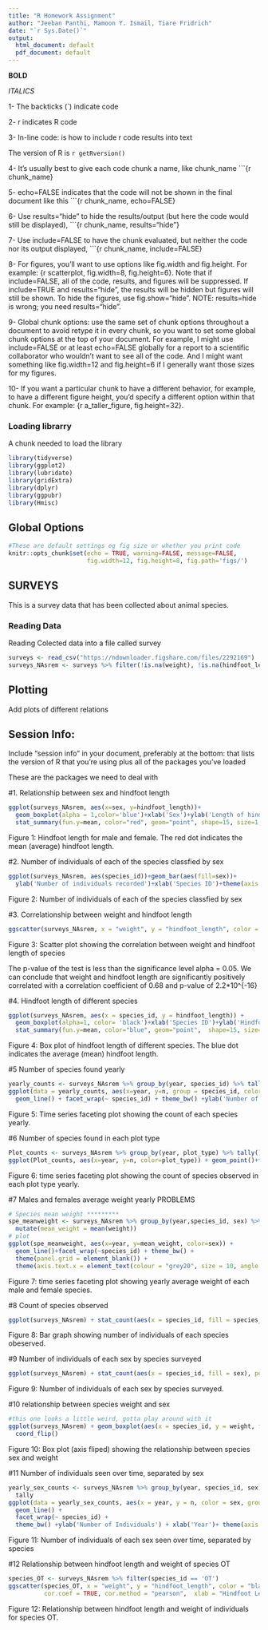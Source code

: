 ```yaml
---
title: "R Homework Assignment"
author: "Jeeban Panthi, Mamoon Y. Ismail, Tiare Fridrich"
date: "`r Sys.Date()`"
output:
  html_document: default
  pdf_document: default
---
```


**BOLD**

_ITALICS_

1- The backticks (`) indicate code

2- r indicates R code


3- In-line code: is how to include r code results into text

The version of R is `r getRversion()`

4- It’s usually best to give each code chunk a name, like chunk_name ```{r chunk_name}

5- echo=FALSE indicates that the code will not be shown in the final document like this ```{r chunk_name, echo=FALSE}

6- Use results="hide" to hide the results/output (but here the code would still be displayed), ```{r chunk_name, results="hide"}

7- Use include=FALSE to have the chunk evaluated, but neither the code nor its output displayed, ```{r chunk_name, include=FALSE}

8- For figures, you’ll want to use options like fig.width and fig.height. For example: {r scatterplot, fig.width=8, fig.height=6}. Note that if include=FALSE, all of the code, results, and figures will be suppressed. If include=TRUE and results="hide", the results will be hidden but figures will still be shown. To hide the figures, use fig.show="hide". NOTE: results=hide is wrong; you need results="hide".

9- Global chunk options: use the same set of chunk options throughout a document to avoid retype it in every chunk, so you want to set some global chunk options at the top of your document. For example, I might use include=FALSE or at least echo=FALSE globally for a report to a scientific collaborator who wouldn’t want to see all of the code. And I might want something like fig.width=12 and fig.height=6 if I generally want those sizes for my figures.

10- If you want a particular chunk to have a different behavior, for example, to have a different figure height, you’d specify a different option within that chunk. For example: {r a_taller_figure, fig.height=32}.


### Loading librarry

A chunk needed to load the library

```r
library(tidyverse)
library(ggplot2)
library(lubridate)
library(gridExtra)
library(dplyr)
library(ggpubr)
library(Hmisc)
```

## Global Options


```r
#These are default settings eg fig size or whether you print code
knitr::opts_chunk$set(echo = TRUE, warning=FALSE, message=FALSE,
                      fig.width=12, fig.height=8, fig.path='figs/')
```

## SURVEYS

This is a survey data that has been collected about animal species.



### Reading Data



Reading Colected data into a file called survey



```r
surveys <- read_csv("https://ndownloader.figshare.com/files/2292169")
surveys_NAsrem <- surveys %>% filter(!is.na(weight), !is.na(hindfoot_length), !is.na(sex), species_id != "")
```


## Plotting

Add plots of different relations



## Session Info:

Include “session info” in your document, preferably at the bottom: that lists the version of R that you’re using plus all of the packages you’ve loaded

These are the packages we need to deal with


#1. Relationship between sex and hindfoot length
```r
ggplot(surveys_NAsrem, aes(x=sex, y=hindfoot_length))+
  geom_boxplot(alpha = 1,color='blue')+xlab('Sex')+ylab('Length of hindfoot (inch)')+
  stat_summary(fun.y=mean, color="red", geom="point", shape=15, size=1,show_guide = T, show.legend = T) + theme_bw()
```
Figure 1: Hindfoot length for male and female. The red dot indicates the mean (average) hindfoot length. 

#2. Number of individuals of each of the species classfied by sex
```r
ggplot(surveys_NAsrem, aes(species_id))+geom_bar(aes(fill=sex))+
  ylab('Number of individuals recorded')+xlab('Species ID')+theme(axis.text.x = element_text(angle = 90)) 
```
Figure 2: Number of individuals of each of the species classfied by sex

#3. Correlationship between weight and hindfoot length
```r
ggscatter(surveys_NAsrem, x = "weight", y = "hindfoot_length", color = "black", shape = 21, size = 2, add = "reg.line", conf.int = TRUE, cor.coef = TRUE, cor.method = "pearson",  xlab = "Hindfoot Length (inch)", ylab = "Weight (gram)")
```
Figure 3: Scatter plot showing the correlation between weight and hindfoot length of species

The p-value of the test is less than the significance level alpha = 0.05. We can conclude that weight and hindfoot length are significantly positively correlated with a correlation coefficient of 0.68 and p-value of 2.2*10^{-16}

#4.	Hindfoot length of different species
```r
ggplot(surveys_NAsrem, aes(x = species_id, y = hindfoot_length)) +
  geom_boxplot(alpha=1, color= 'black')+xlab('Species ID')+ylab('Hindfoot length (inch)')+
  stat_summary(fun.y=mean, color="blue", geom="point",  shape=15, size=1,show_guide = T,show.legend = T)+ theme(axis.text.x = element_text(angle = 90))
```
Figure 4: Box plot of hindfoot length of different species. The blue dot indicates the average (mean) hindfoot length.

#5 Number of species found yearly
```r
yearly_counts <- surveys_NAsrem %>% group_by(year, species_id) %>% tally()
ggplot(data = yearly_counts, aes(x=year, y=n, group = species_id, color = species_id)) + 
  geom_line() + facet_wrap(~ species_id) + theme_bw() +ylab('Number of Individuals') + xlab('Year')
```
Figure 5: Time series faceting plot showing the count of each species yearly.

#6 Number of species found in each plot type
```r
Plot_counts <- surveys_NAsrem %>% group_by(year, plot_type) %>% tally()
ggplot(Plot_counts, aes(x=year, y=n, color=plot_type)) + geom_point()+facet_wrap(~plot_type)
```
Figure 6: time series faceting plot showing the count of species observed in each plot type yearly.

#7 Males and females average weight yearly PROBLEMS
```r
# Species mean weight *********
spe_meanweight <- surveys_NAsrem %>% group_by(year,species_id, sex) %>%
  mutate(mean_weight = mean(weight))
# plot
ggplot(spe_meanweight, aes(x=year, y=mean_weight, color=sex)) +
  geom_line()+facet_wrap(~species_id) + theme_bw() +
  theme(panel.grid = element_blank()) +
  theme(axis.text.x = element_text(colour = "grey20", size = 10, angle = 90, hjust = 0.5, vjust = 0.5))
```
Figure 7: time series faceting plot showing yearly average weight of each male and female species.

#8 Count of species observed
```r
ggplot(surveys_NAsrem) + stat_count(aes(x = species_id, fill = species_id))
```
Figure 8: Bar graph showing number of individuals of each species obeserved. 

#9 Number of individuals of each sex by species surveyed
````r
ggplot(surveys_NAsrem) + stat_count(aes(x = species_id, fill = sex), position = "dodge")
````
Figure 9: Number of individuals of each sex by species surveyed. 

#10 relationship between species weight and sex
```r
#this one looks a little weird, gotta play around with it 
ggplot(surveys_NAsrem) + geom_boxplot(aes(x = species_id, y = weight, fill = sex)) +
  coord_flip()
```
Figure 10: Box plot (axis fliped) showing the relationship between species sex and weight

#11 Number of individuals seen over time, separated by sex 
````r
yearly_sex_counts <- surveys_NAsrem %>% group_by(year, species_id, sex) %>%
  tally
ggplot(data = yearly_sex_counts, aes(x = year, y = n, color = sex, group = sex)) +
  geom_line() +
  facet_wrap(~ species_id) +
  theme_bw() +ylab('Number of Individuals') + xlab('Year')+ theme(axis.text.x = element_text(angle = 90))
````
Figure 11: Number of individuals of each sex seen over time, separated by species 

#12 Relationship between hindfoot length and weight of species OT
````r
species_OT <- surveys_NAsrem %>% filter(species_id == 'OT')
ggscatter(species_OT, x = "weight", y = "hindfoot_length", color = "black", shape = 21, size = 2, add = "reg.line", conf.int = TRUE, 
          cor.coef = TRUE, cor.method = "pearson",  xlab = "Hindfoot Length (inch)", ylab = "Weight (gram)")
````
Figure 12: Relationship between hindfoot length and weight of individuals for species OT. 